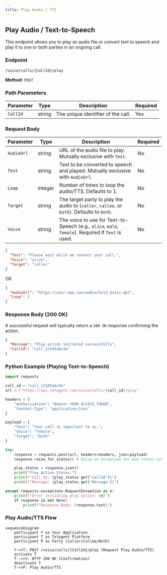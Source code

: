 ```yaml
---
title: Play Audio / TTS
---
```


## Play Audio / Text-to-Speech

This endpoint allows you to play an audio file or convert text to speech and play it to one or both parties in an ongoing call.

### Endpoint

`/voice/calls/{CallId}/play`

**Method:** `POST`

### Path Parameters

| Parameter | Type   | Description                         | Required |
|-----------|--------|-------------------------------------|----------|
| `CallId`  | string | The unique identifier of the call. | Yes      |

### Request Body

| Parameter     | Type    | Description                                                | Required |
|---------------|---------|------------------------------------------------------------|----------|
| `AudioUrl`    | string  | URL of the audio file to play. Mutually exclusive with `Text`. | No       |
| `Text`        | string  | Text to be converted to speech and played. Mutually exclusive with `AudioUrl`. | No       |
| `Loop`        | integer | Number of times to loop the audio/TTS. Defaults to 1.     | No       |
| `Target`      | string  | The target party to play the audio to (`caller`, `callee`, or `both`). Defaults to `both`. | No       |
| `Voice`       | string  | The voice to use for Text-to-Speech (e.g., `alice`, `male`, `female`). Required if `Text` is used. | No       |

```json
{
  "Text": "Please wait while we connect your call.",
  "Voice": "alice",
  "Target": "caller"
}
```

OR

```json
{
  "AudioUrl": "https://your-app.com/audio/hold_music.mp3",
  "Loop": 5
}
```

### Response Body (200 OK)

A successful request will typically return a `200 OK` response confirming the action.

```json
{
  "Message": "Play action initiated successfully",
  "CallId": "call_12345abcde"
}
```

### Python Example (Playing Text-to-Speech)

```python
import requests

call_id = "call_12345abcde"
url = f"https://api.telegent.com/voice/calls/{call_id}/play"

headers = {
    "Authorization": "Bearer YOUR_ACCESS_TOKEN",
    "Content-Type": "application/json"
}

payload = {
    "Text": "Your call is important to us.",
    "Voice": "female",
    "Target": "both"
}

try:
    response = requests.post(url, headers=headers, json=payload)
    response.raise_for_status() # Raise an exception for bad status codes

    play_status = response.json()
    print("Play Action Status:")
    print(f"Call ID: {play_status.get('CallId')}")
    print(f"Message: {play_status.get('Message')}")

except requests.exceptions.RequestException as e:
    print(f"Error initiating play action: {e}")
    if response is not None:
        print(f"Response Body: {response.text}")
```

### Play Audio/TTS Flow

```mermaid
sequenceDiagram
    participant Y as Your Application
    participant T as Telegent Platform
    participant P as Party (Caller/Callee/Both)

    Y->>T: POST /voice/calls/{CallId}/play (Request Play Audio/TTS)
    activate T
    T-->>Y: HTTP 200 OK (Confirmation)
    deactivate T
    T->>P: Play Audio/TTS
``` 